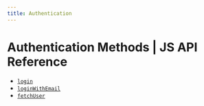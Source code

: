 ```yaml
---
title: Authentication
---
```


# Authentication Methods | JS API Reference

- [`login`](/api-reference/js/authentication/login)
- [`loginWithEmail`](/api-reference/js/authentication/loginWithEmail)
- [`fetchUser`](/api-reference/js/authentication/fetchUser)
